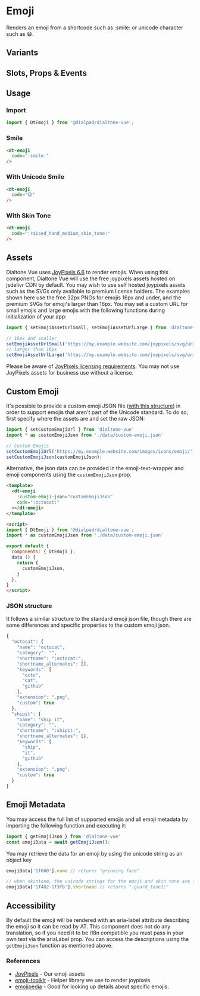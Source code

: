 
# Emoji

<Subtitle>
  Renders an emoji from a shortcode such as :smile: or unicode character such as 😄.
</Subtitle>

<Canvas>
  <Story id="components-emoji--default" />
</Canvas>

## Variants

<Canvas>
  <Story id="components-emoji--variants" />
</Canvas>

## Slots, Props & Events

<ArgsTable story={PRIMARY_STORY} />

## Usage

### Import

```jsx
import { DtEmoji } from '@dialpad/dialtone-vue';
```

### Smile

```html
<dt-emoji
  code=":smile:"
/>
```

### With Unicode Smile

```html
<dt-emoji
  code="😄"
/>
```

### With Skin Tone

```html
<dt-emoji
  code=":raised_hand_medium_skin_tone:"
/>
```

## Assets

Dialtone Vue uses [JoyPixels 6.6](https://www.joypixels.com/) to render emojis. When using this component,
Dialtone Vue will use the free joypixels assets hosted on jsdelivr CDN by default. You may wish to use self hosted
joypixels assets such as the SVGs only available to premium license holders. The examples shown here use the free 32px
PNGs for emojis 16px and under, and the premium SVGs for emoji's larger than 16px. You may set a custom URL for small
emojis and large emojis with the following functions during initialization of your app:

```js
import { setEmojiAssetUrlSmall, setEmojiAssetUrlLarge } from 'dialtone-vue'

// 16px and smaller
setEmojiAssetUrlSmall('https://my.example.website.com/joypixels/svg/unicode/32/', '.png')
// larger than 16px
setEmojiAssetUrlLarge('https://my.example.website.com/joypixels/svg/unicode/', '.svg')
```

Please be aware of [JoyPixels licensing requirements](https://www.joypixels.com/licenses). You may not use JoyPixels
assets for business use without a license.

## Custom Emoji

It's possible to provide a custom emoji JSON file ([with this structure](#json-structure)) in order to support emojis
that aren't part of the Unicode standard. To do so, first specify where the assets are and set the raw JSON:

```js
import { setCustomEmojiUrl } from 'dialtone-vue'
import * as customEmojiJson from './data/custom-emoji.json'

// Custom Emojis
setCustomEmojiUrl('https://my.example.website.com/images/icons/emoji/');
setCustomEmojiJson(customEmojiJson);
```

Alternative, the json data can be provided in the emoji-text-wrapper and emoji components using the `customEmojiJson`
prop.

```html
<template>
  <dt-emoji
    :custom-emoji-json="customEmojiJson"
    code=":octocat:"
  ></dt-emoji>
</template>

<script>
import { DtEmoji } from '@dialpad/dialtone-vue';
import * as customEmojiJson from './data/custom-emoji.json'

export default {
  components: { DtEmoji },
  data () {
    return {
      customEmojiJson,
    }
  },
}
</script>
```

### JSON structure

It follows a similar structure to the standard emoji json file, though there are some differences and specific properties
to the custom emoji json.

```js
{
  "octocat": {
    "name": "octocat",
    "category": "",
    "shortname": ":octocat:",
    "shortname_alternates": [],
    "keywords": [
      "octo",
      "cat",
      "github"
    ],
    "extension": ".png",
    "custom": true
  },
  "shipit": {
    "name": "ship it",
    "category": "",
    "shortname": ":shipit:",
    "shortname_alternates": [],
    "keywords": [
      "ship",
      "it",
      "github"
    ],
    "extension": ".png",
    "custom": true
  }
}
```

## Emoji Metadata

You may access the full list of supported emojis and all emoji metadata by importing the following function and
executing it:

```js
import { getEmojiJson } from 'dialtone-vue'
const emojiData = await getEmojiJson();
```

You may retrieve the data for an emoji by using the unicode string as an object key

```js
emojiData['1f600'].name // returns "grinning face"

// when skintone, the unicode strings for the emoji and skin tone are separated by a -
emojiData['1f482-1f3fb'].shortname // returns ":guard_tone1:"
```

## Accessibility

By default the emoji will be rendered with an aria-label attribute describing the emoji so it can be read by AT. This
component does not do any translation, so if you need it to be i18n compatible you must pass in your own text via the
ariaLabel prop. You can access the descriptions using the `getEmojiJson` function as mentioned above.

### References

- [JoyPixels](https://www.joypixels.com/) - Our emoji assets
- [emoji-toolkit](https://github.com/joypixels/emoji-toolkit) - Helper library we use to render joypixels
- [emojipedia](https://emojipedia.org/) - Good for looking up details about specific emojis.
